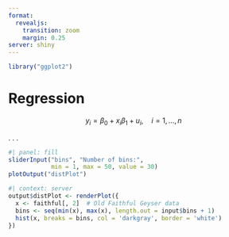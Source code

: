 ```yaml
---
format:
  revealjs:
    transition: zoom
    margin: 0.25
server: shiny
---
```


```r
library("ggplot2")
```

# Regression

$$y_i = \beta_0 + x_i \beta_1 + u_i, \quad i = 1,\dots,n$$

. . .

```r
#| panel: fill
sliderInput("bins", "Number of bins:", 
            min = 1, max = 50, value = 30)
plotOutput("distPlot")
```

```r
#| context: server
output$distPlot <- renderPlot({
  x <- faithful[, 2]  # Old Faithful Geyser data
  bins <- seq(min(x), max(x), length.out = input$bins + 1)
  hist(x, breaks = bins, col = 'darkgray', border = 'white')
})
```